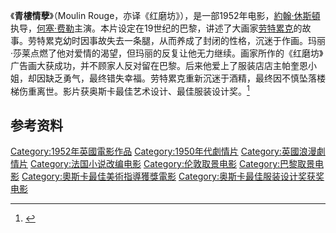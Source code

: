 {{expand|time=2016-09-07T07:11:54+00:00}}
{{fansite|time=2016-09-07T07:11:54+00:00}}
{{Infobox film
| name          = 红磨坊
| image         =  
| image_size    = 
| alt           = 
| caption       =  
| director      = [[約翰·休斯頓|約翰·休斯頓]]
| writer        = 約翰·休斯頓<br />Anthony Veiller<br />[[Pierre_La_Mure|Pierre La Mure]]（小说）
| starring      = [[何塞·费勒|何塞·费勒]]<br />[[莎莎·嘉寶|莎莎·嘉寶]]<br />[[Suzanne_Flon|Suzanne Flon]]
| producer      = [[John_and_James_Woolf|John and James Woolf]]
| music         = [[乔治·奥里克|乔治·奥里克]]<br />[[William_Engvick|William Engvick]]
| cinematography= [[奧斯瓦爾德·莫里斯|奧斯瓦爾德·莫里斯]]
| editing       = [[Ralph_Kemplen|Ralph Kemplen]]
| studio        = [[John_and_James_Woolf|Romulus Films]]
| distributor   = [[United_Artists|United Artists]] (US)<br>[[British_Lion_Films|British Lion Films]] (UK)
| released      = {{Film date|df=yes|1952|12|23|United States}}
| runtime       = 119分钟
| country       = 英国
| language      = 英语
| budget        = [[美元|USD$]]150万
| gross = $5 million (est. US/ Canada rentals)<ref>"All Time Domestic Champs", ''Variety'', 6 January 1960 p 34</ref>
}}
《'''青樓情孽'''》（Moulin Rouge，亦译《红磨坊》），是一部1952年电影，[[約翰·休斯頓|約翰·休斯頓]]执导，[[何塞·费勒|何塞·费勒]]主演。本片设定在19世纪的巴黎，讲述了大画家[[亨利·德·土魯斯-羅特列克|劳特累克]]的故事。劳特累克幼时因事故失去一条腿，从而养成了封闭的性格，沉迷于作画。玛丽·莎莱点燃了他对爱情的渴望，但玛丽的反复让他无力继续。画家所作的《红磨坊》广告画大获成功，并不顾家人反对留在巴黎。后来他爱上了服装店店主帕奎恩小姐，却因缺乏勇气，最终错失幸福。劳特累克重新沉迷于酒精，最终因不慎坠落楼梯伤重离世。影片获奥斯卡最佳艺术设计、最佳服装设计奖。<ref name="NY Times">{{cite news |url=http://movies.nytimes.com/movie/33480/Moulin-Rouge/awards |title=NY Times: Moulin Rouge |accessdate=2008-12-21 |work=NY Times |archive-date=2009-04-06 |archive-url=https://web.archive.org/web/20090406051210/http://movies.nytimes.com/movie/33480/Moulin-Rouge/awards |dead-url=no }}</ref>

==参考资料==
{{reflist}}
{{銀獅獎}}
{{DEFAULTSORT:Moulin Rouge}}
[[Category:1952年英國電影作品|Category:1952年英國電影作品]]
[[Category:1950年代劇情片|Category:1950年代劇情片]]
[[Category:英國浪漫劇情片|Category:英國浪漫劇情片]]
[[Category:法国小说改编电影|Category:法国小说改编电影]]
[[Category:伦敦取景电影|Category:伦敦取景电影]]
[[Category:巴黎取景电影|Category:巴黎取景电影]]
[[Category:奧斯卡最佳美術指導獲獎電影|Category:奧斯卡最佳美術指導獲獎電影]]
[[Category:奥斯卡最佳服装设计奖获奖电影|Category:奥斯卡最佳服装设计奖获奖电影]]